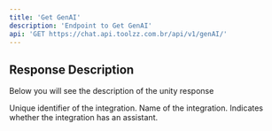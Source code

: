```yaml
---
title: 'Get GenAI'
description: 'Endpoint to Get GenAI'
api: 'GET https://chat.api.toolzz.com.br/api/v1/genAI/'
---
```


## Response Description 
Below you will see the description of the unity response

<ResponseField name="id" type="uuid" required>
  Unique identifier of the integration.
</ResponseField>
<ResponseField name="name" type="string" required>
  Name of the integration.
</ResponseField>
<ResponseField name="hasAssistant" type="boolean" required>
  Indicates whether the integration has an assistant.
</ResponseField>
